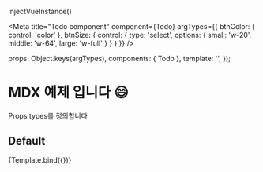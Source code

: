 injectVueInstance()

<Meta
  title="Todo component"
  component={Todo}
  argTypes={{
    btnColor: { control: 'color' },
    btnSize: { control: { type: 'select', options: { small: 'w-20', middle: 'w-64', large: 'w-full' } } }
  }}
/>

  props: Object.keys(argTypes),
  components: { Todo },
  template: '<Todo :btnText="btnText" :btnColor="btnColor" :btnSize="btnSize" />',
});

# MDX 예제 입니다 😄

Props types를 정의합니다

## Default

<Canvas>
  <Story  name="Default" args={{	btnText: '등록',	btnColor: '#5dc4c0',	btnSize: 'w-full'}}>
    {Template.bind({})}
  </Story>
</Canvas>

<ArgsTable story="Default" />